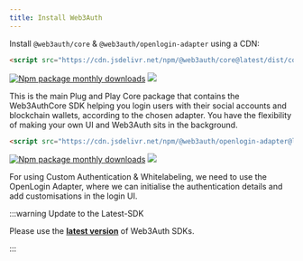 ```yaml
---
title: Install Web3Auth
---
```


Install `@web3auth/core` & `@web3auth/openlogin-adapter` using a CDN:

```html
<script src="https://cdn.jsdelivr.net/npm/@web3auth/core@latest/dist/core.umd.min.js"></script>
```

[![Npm package monthly downloads](https://badgen.net/npm/dm/@web3auth/core)](https://www.npmjs.com/package/@web3auth/core)
[![](https://data.jsdelivr.com/v1/package/npm/@web3auth/core/badge)](https://www.jsdelivr.com/package/npm/@web3auth/core)

This is the main Plug and Play Core package that contains the Web3AuthCore SDK helping you login users with their social accounts and blockchain
wallets, according to the chosen adapter. You have the flexibility of making your own UI and Web3Auth sits in the background.

```html
<script src="https://cdn.jsdelivr.net/npm/@web3auth/openlogin-adapter@latest/dist/openloginAdapter.umd.min.js"></script>
```

[![Npm package monthly downloads](https://badgen.net/npm/dm/@web3auth/openlogin-adapter)](https://www.npmjs.com/package/@web3auth/openlogin-adapter)
[![](https://data.jsdelivr.com/v1/package/npm/@web3auth/openlogin-adapter/badge)](https://www.jsdelivr.com/package/npm/@web3auth/openlogin-adapter)

For using Custom Authentication & Whitelabeling, we need to use the OpenLogin Adapter, where we can initialise the authentication details and add
customisations in the login UI.

:::warning Update to the Latest-SDK

Please use the **[latest version](https://www.npmjs.com/package/@web3auth/modal)** of Web3Auth SDKs.

:::
